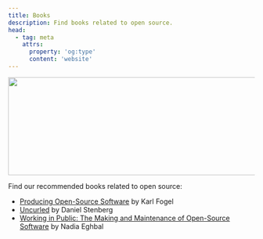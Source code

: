 ```yaml
---
title: Books
description: Find books related to open source.
head:
  - tag: meta
    attrs:
      property: 'og:type'
      content: 'website'
---
```



<Image src={banner} alt="" width="720" height="200" />

Find our recommended books related to open source:

- [Producing Open-Source Software](https://producingoss.com/) by Karl Fogel
- [Uncurled](https://un.curl.dev) by Daniel Stenberg
- [Working in Public: The Making and Maintenance of Open-Source Software](https://www.amazon.com/Working-Public-Making-Maintenance-Software/dp/0578675862) by Nadia Eghbal
